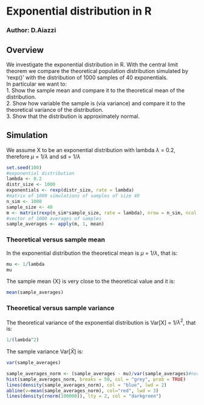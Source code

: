 # Exponential distribution in R #  
### Author: D.Aiazzi ###  
## Overview ##  
We investigate the exponential distribution in R. With the central limit theorem we compare the theoretical population distribution simulated by 'rexp()' with the distribution of 1000 samples of 40 exponentials.  
In particular we want to:  
1. Show the sample mean and compare it to the theoretical mean of the distribution.  
2. Show how variable the sample is (via variance) and compare it to the theoretical variance of the distribution.  
3. Show that the distribution is approximately normal.  

## Simulation ##

We assume X to be an exponential distribution with lambda $\lambda$ = 0.2, therefore $\mu$ = 1/$\lambda$ and sd = 1/$\lambda$

```r
set.seed(100)
#exponential distribution
lambda <- 0.2
distr_size <- 1000
exponentials <- rexp(distr_size, rate = lambda)
#matrix of 1000 simulations of samples of size 40
n_sim <- 1000
sample_size <- 40
m <- matrix(rexp(n_sim*sample_size, rate = lambda), nrow = n_sim, ncol = sample_size)
#vector of 1000 averages of samples
sample_averages <- apply(m, 1, mean)
```
### Theoretical versus sample mean ###

In the exponential distribution the theoretical mean is $\mu$ = 1/$\lambda$, that is: 
```r
mu <- 1/lambda
mu
```
The sample mean \bar{X} is very close to the theoretical value and it is:
```r
mean(sample_averages)
```

### Theoretical versus sample variance ###
The theoretical variance of the exponential distribution is Var[X] = 1/$\lambda^{2}$, that is: 
```r
1/(lambda^2)
```
The sample variance Var[$\bar{X}$] is:
```r
var(sample_averages)
```




```r
sample_averages_norm <- (sample_averages - mu)/var(sample_averages)#normalisation of the averages of samples
hist(sample_averages_norm, breaks = 50, col = "grey", prob = TRUE)
lines(density(sample_averages_norm), col = "blue", lwd = 2)
abline(v=mean(sample_averages_norm), col="red", lwd = 3)
lines(density(rnorm(100000)), lty = 2, col = "darkgreen")
```







